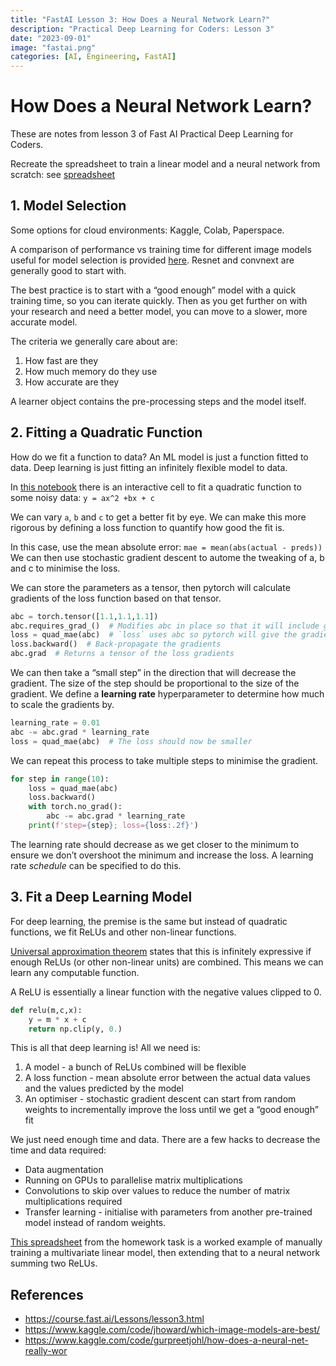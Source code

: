 ```yaml
---
title: "FastAI Lesson 3: How Does a Neural Network Learn?"
description: "Practical Deep Learning for Coders: Lesson 3"
date: "2023-09-01"
image: "fastai.png"
categories: [AI, Engineering, FastAI]
---
```


# How Does a Neural Network Learn?
These are notes from lesson 3 of Fast AI Practical Deep Learning for Coders.

::: {.callout-tip title="Homework Task"}
Recreate the spreadsheet to train a linear model and a neural network from scratch: see [spreadsheet](https://docs.google.com/spreadsheets/d/1hma4bTEFuiS483djqE5dPoLlbsSQOTioqMzsesZGUGI/edit?usp=sharing)
:::


## 1. Model Selection
Some options for cloud environments: Kaggle, Colab, Paperspace.

A comparison of performance vs training time for different image models useful for model selection is provided [here](https://www.kaggle.com/code/jhoward/which-image-models-are-best/).
Resnet and convnext are generally good to start with.

The best practice is to start with a "good enough" model with a quick training time, so you can iterate quickly.
Then as you get further on with your research and need a better model, you can move to a slower, more accurate model.

The criteria we generally care about are:

1. How fast are they
2. How much memory do they use
3. How accurate are they

A learner object contains the pre-processing steps and the model itself.

## 2. Fitting a Quadratic Function
How do we fit a function to data? An ML model is just a function fitted to data. Deep learning is just fitting an infinitely flexible model to data.

In [this notebook](https://www.kaggle.com/code/gurpreetjohl/how-does-a-neural-net-really-work) there is an interactive cell to fit a quadratic function to some noisy data: `y = ax^2 +bx + c`

We can vary `a`, `b` and `c` to get a better fit by eye.
We can make this more rigorous by defining a loss function to quantify how good the fit is.

In this case, use the mean absolute error: `mae = mean(abs(actual - preds))`
We can then use stochastic gradient descent to autome the tweaking of a, b and c to minimise the loss.

We can store the parameters as a tensor, then pytorch will calculate gradients of the loss function based on that tensor.

```Python
abc = torch.tensor([1.1,1.1,1.1]) 
abc.requires_grad_()  # Modifies abc in place so that it will include gradient calculations on anything which uses abc downstream
loss = quad_mae(abc)  # `loss` uses abc so pytorch will give the gradient of loss too
loss.backward()  # Back-propagate the gradients
abc.grad  # Returns a tensor of the loss gradients
```

We can then take a "small step" in the direction that will decrease the gradient. 
The size of the step should be proportional to the size of the gradient.
We define a **learning rate** hyperparameter to determine how much to scale the gradients by.

```Python
learning_rate = 0.01
abc -= abc.grad * learning_rate
loss = quad_mae(abc)  # The loss should now be smaller
```

We can repeat this process to take multiple steps to minimise the gradient.

```Python
for step in range(10):
    loss = quad_mae(abc)
    loss.backward()
    with torch.no_grad():
        abc -= abc.grad * learning_rate
    print(f'step={step}; loss={loss:.2f}')
```

The learning rate should decrease as we get closer to the minimum to ensure we don't overshoot the minimum and increase the loss.
A learning rate *schedule* can be specified to do this.


## 3. Fit a Deep Learning Model
For deep learning, the premise is the same but instead of quadratic functions, we fit ReLUs and other non-linear functions.

[Universal approximation theorem](https://en.wikipedia.org/wiki/Universal_approximation_theorem) states that this is infinitely expressive if enough ReLUs (or other non-linear units) are combined.
This means we can learn any computable function.

A ReLU is essentially a linear function with the negative values clipped to 0.

```python
def relu(m,c,x):
    y = m * x + c
    return np.clip(y, 0.)
```

This is all that deep learning is! All we need is:

1. A model - a bunch of ReLUs combined will be flexible
2. A loss function - mean absolute error between the actual data values and the values predicted by the model
3. An optimiser - stochastic gradient descent can start from random weights to incrementally improve the loss until we get a "good enough" fit

We just need enough time and data.
There are a few hacks to decrease the time and data required:

- Data augmentation
- Running on GPUs to parallelise matrix multiplications
- Convolutions to skip over values to reduce the number of matrix multiplications required
- Transfer learning - initialise with parameters from another pre-trained model instead of random weights.

[This spreadsheet](https://docs.google.com/spreadsheets/d/1hma4bTEFuiS483djqE5dPoLlbsSQOTioqMzsesZGUGI/edit?usp=sharing) 
from the homework task is a worked example of manually training a multivariate linear model, then extending that to a neural network summing two ReLUs. 


## References

- [https://course.fast.ai/Lessons/lesson3.html](https://course.fast.ai/Lessons/lesson3.html)
- [https://www.kaggle.com/code/jhoward/which-image-models-are-best/](https://www.kaggle.com/code/jhoward/which-image-models-are-best/)
- [https://www.kaggle.com/code/gurpreetjohl/how-does-a-neural-net-really-wor](https://www.kaggle.com/code/gurpreetjohl/how-does-a-neural-net-really-work)
